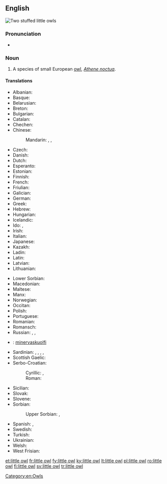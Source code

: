 {{also|little-owl}}
==English==
[[Image:Kirkeugle.jpg|thumb|Two stuffed '''little owls''']]
{{wikipedia}}
{{wikispecies|Athene noctua}}

===Pronunciation===
* {{IPA|/ˈlɪtəl ɑʊl/|lang=en}}

===Noun===
{{en-noun}}

# A species of small European [[owl]], ''[[Athene noctua]]''.

====Translations====
{{trans-top|species of owl}}
* Albanian: {{t|sq|kukuvajka}}
* Basque: {{t|eu|mozolo}}
* Belarusian: {{t|be|[[дамавы́]] [[сыч]]|m|sc=Cyrl}}
* Breton: {{t|br|kaouenn vihan}}
* Bulgarian: {{t|bg|[[обикновена]] [[кукумявка]]|f|tr=obiknovéna kukumjávka|sc=Cyrl}}
* Catalan: {{t-check|ca|[[mussol]] [[comú]]}} <!-- was "[[mussol]] [[comú]]" - assumed sum-of-parts; if an idiom, remove the wikilinks to the individual words. see [[User:Kephir/gadgets/xte#Translation_fixing]] -->
* Chechen: {{t|ce|жима бухIа}}
* Chinese:
*: Mandarin: {{t+|cmn|梟|tr=xiāo|sc=Hani}}, {{t|cmn|小鴞|sc=Hani}}, {{t|cmn|小鸮|tr=xiǎoxiāo|sc=Hani}}
* Czech: {{t|cs|sýček|m}}
* Danish: {{t|da|kirkeugle}}
* Dutch: {{t+|nl|steenuil|m}}
* Esperanto: {{t|eo|noktuo}}
* Estonian: {{t|et|kivikakk}}
* Finnish: {{t+|fi|minervanpöllö}}
* French: {{t+|fr|chevêche|f}}
* Friulian: {{t|fur|civuite}}
* Galician: {{t|gl|moucho}}
* German: {{t+|de|Steinkauz|m}}
* Greek: {{t+|el|κουκουβάγια|f}}
* Hebrew: {{t+|he|כּוֹס|m|tr=kos|sc=Hebr}}
* Hungarian: {{t+|hu|kuvik}}
* Icelandic: {{t|is|kattugla}}
* Ido: {{t+|io|huo}}, {{t+|io|noktuo}}
* Irish: {{t|ga|ulchabhán beag|m}}
* Italian: {{t+|it|civetta|f}}
* Japanese: {{t|ja|小金目梟|tr=[[コキンメフクロウ]], kokinmefukurō|sc=Jpan}}
* Kazakh: {{t|kk|байғыз}}
* Ladin: {{t|lld|ciuita}}
* Latin: {{t|la|Athene noctua|f}}
* Latvian: {{t|lv|mājas apogs}}
* Lithuanian: {{t+|lt|pelėdikė}}
{{trans-mid}}
* Lower Sorbian: {{t|dsb|sowka}}
* Macedonian: {{t|mk|кукумјавка|f|tr=kukumjávka}}
* Maltese: {{t|mt|kokka tat-tikki}}
* Manx: {{t|gv|hullad veg|f}}
* Norwegian: {{t|no|kirkeugle}}
* Occitan: {{t+|oc|cavèca}}
* Polish: {{t+|pl|pójdźka|f}}
* Portuguese: {{t|pt|mocho galego|m}}
* Romanian: {{t+|ro|cucuvea|f}}
* Romansch: {{t|rm|tschuetta da la mort}}
* Russian: {{t|ru|[[домо́вый]] [[сыч]]|m}}, {{t+|ru|сыч|m}}, {{t+|ru|фи́лин|m}}
* {{ttbc|se}}<!-- check that this translation is correct -->: [[minervaskuolfi]]
* Sardinian: {{t|sc|stria}}, {{t|sc|istria}}, {{t|sc|puzone de s’istria}}, {{t|sc|tirulia}}, {{t|sc|cuccumeu}}
* Scottish Gaelic: {{t|gd|comhachag-bheag|f}}
* Serbo-Croatian:
*: Cyrillic: {{t|sh|кукумавка|f}}, {{t+|sh|kukumavka|f}}
*: Roman: {{t|sh|sivi čuk}}
* Sicilian: {{t+|scn|cucca|f}}
* Slovak: {{t|sk|kuvik plačlivý|m}}
* Slovene: {{t|sl|čuk|m}}
* Sorbian:
*: Upper Sorbian: {{t|hsb|kulišk|m}}, {{t|hsb|sowka|f}}
* Spanish: {{t|es|mochuelo europeo|m}}, {{t|es|mochuelo común|m}}
* Swedish: {{t+|sv|minervauggla}}
* Turkish: {{t+|tr|kukumav}}
* Ukrainian: {{t|uk|[[сич]] [[хатній]]|m|tr=syč xátnij|sc=Cyrl}}
* Welsh: {{t|cy|tylluan fach}}
* West Frisian: {{t|fy|stienûltsje}}
{{trans-bottom}}

[[Category:en:Owls]]

[[et:little owl]]
[[fr:little owl]]
[[fy:little owl]]
[[ky:little owl]]
[[lt:little owl]]
[[pl:little owl]]
[[ro:little owl]]
[[fi:little owl]]
[[sv:little owl]]
[[tr:little owl]]